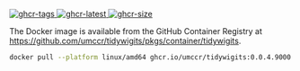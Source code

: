 [![ghcr-tags] ![ghcr-latest] ![ghcr-size]](https://github.com/umccr/tidywigits/pkgs/container/tidywigits)

[ghcr-tags]: <https://ghcr-badge.egpl.dev/umccr/tidywigits/tags> "GHCR tags"
[ghcr-latest]: <https://ghcr-badge.egpl.dev/umccr/tidywigits/latest_tag> "GHCR latest tag"
[ghcr-size]: <https://ghcr-badge.egpl.dev/umccr/tidywigits/size?tag=0.0.4.9000> "GHCR image size"

The Docker image is available from the GitHub Container Registry at
<https://github.com/umccr/tidywigits/pkgs/container/tidywigits>.

```bash
docker pull --platform linux/amd64 ghcr.io/umccr/tidywigits:0.0.4.9000
```
